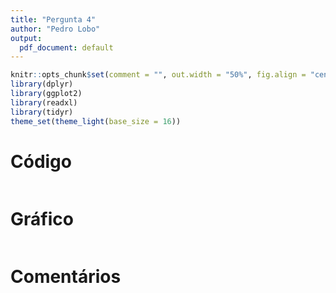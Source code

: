 ```yaml
---
title: "Pergunta 4"
author: "Pedro Lobo"
output:
  pdf_document: default
---
```


```r
knitr::opts_chunk$set(comment = "", out.width = "50%", fig.align = "center")
library(dplyr)
library(ggplot2)
library(readxl)
library(tidyr)
theme_set(theme_light(base_size = 16))
```

# Código
```r
```

# Gráfico
```r
```

# Comentários
